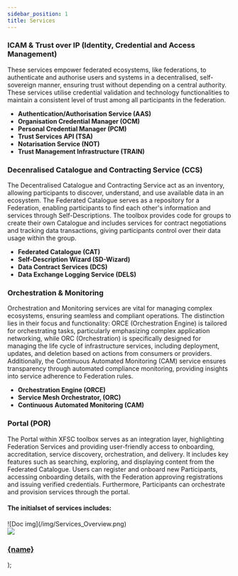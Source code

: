 ```yaml
---
sidebar_position: 1
title: Services
---
```


### ICAM & Trust over IP (Identity, Credential and Access Management)

These services empower federated ecosystems, like federations, to authenticate and authorise users and systems in a decentralised, self-sovereign manner, ensuring trust without depending on a central authority. These services utilise credential validation and technology functionalities to maintain a consistent level of trust among all participants in the federation. 

- **Authentication/Authorisation Service (AAS)** 
- **Organisation Credential Manager (OCM)**
- **Personal Credential Manager (PCM)**
- **Trust Services API (TSA)**
- **Notarisation Service (NOT)**
- **Trust Management Infrastructure (TRAIN)**

### Decenralised Catalogue and Contracting Service  (CCS) 

The Decentralised Catalogue and Contracting Service  act as an inventory, allowing participants to discover, understand, and use available data in an ecosystem. The Federated Catalogue serves as a repository for a Federation, enabling participants to find each other's information and services through Self-Descriptions. The toolbox provides code for groups to create their own Catalogue and includes services for contract negotiations and tracking data transactions, giving participants control over their data usage within the group. 

- **Federated Catalogue (CAT)**
- **Self-Description Wizard (SD-Wizard)**
- **Data Contract Services (DCS)**
- **Data Exchange Logging Service (DELS)**

### Orchestration & Monitoring 

Orchestration and Monitoring services are vital for managing complex ecosystems, ensuring seamless and compliant operations. The distinction lies in their focus and functionality: ORCE (Orchestration Engine) is tailored for orchestrating tasks, particularly emphasizing complex application networking, while ORC (Orchestration) is specifically designed for managing the life cycle of infrastructure services, including deployment, updates, and deletion based on actions from consumers or providers. Additionally, the Continuous Automated Monitoring (CAM) service ensures transparency through automated compliance monitoring, providing insights into service adherence to Federation rules. 

- **Orchestration Engine (ORCE)**
- **Service Mesh Orchestrator, (ORC)**
- **Continuous Automated Monitoring (CAM)**

### Portal (POR) 

The Portal within XFSC toolbox serves as an integration layer, highlighting Federation Services and providing user-friendly access to onboarding, accreditation, service discovery, orchestration, and delivery. It includes key features such as searching, exploring, and displaying content from the Federated Catalogue. Users can register and onboard new Participants, accessing onboarding details, with the Federation approving registrations and issuing verified credentials. Furthermore, Participants can orchestrate and provision services through the portal. 

#### The initialset of services includes: 

<div class="text-center">![Doc img](/img/Services_Overview.png)</div>

  <a class="box-container" href={href}>
    <img src={img} />
    <h3>{name}</h3>
  </a>
);

<div class="img-container">
  <Box
    name="Identity, Credential & Access Management"
    img="/img/service_1.png"
    href="/services/icam-and-trust"
  />
  <Box
    name="Decenralised Catalogue and Contracting Service"
    img="/img/service_2.png"
    href="/services/decentralized-catalogue"
  />
  <Box
    name="Orchestration & Monitoring"
    img="/img/service_3.png"
    href="/services/orchestration-monitoring"
  />
  <Box name="Portal" img="/img/service_4.png" href="/services/portal" />
</div>
